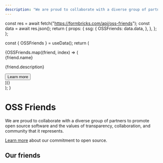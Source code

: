 ```yaml
---
description: "We are proud to collaborate with a diverse group of partners to promote open source software and the values of transparency, collaboration, and community that it represents."
---
```



  const res = await fetch("https://formbricks.com/api/oss-friends");
  const data = await res.json();
  return {
    props: {
      ssg: {
        OSSFriends: data.data,
      },
    },
  };
};

  const { OSSFriends } = useData();
  return (
    <div className="mt-4 grid grid-cols-1 gap-6 sm:grid-cols-2">
      {OSSFriends.map((friend, index) => (
        <div
          key={index}
          className="flex flex-col gap-2 overflow-hidden rounded p-4 border bg-card"
        >
          <Link href={friend.href} className="text-xl font-bold">
            {friend.name}
          </Link>
          <p className="my-2">{friend.description}</p>
          <div className="mt-auto">
            <Button target="_blank" variant="secondary" asChild>
              <Link href={friend.href} rel="noopener">
                Learn more
              </Link>
            </Button>
          </div>
        </div>
      ))}
    </div>
  );
}

# OSS Friends

We are proud to collaborate with a diverse group of partners to promote open source software and the values of transparency, collaboration, and community that it represents.

[Learn more](/open-source) about our commitment to open source.

## Our friends

<OSSFriendsPage />
